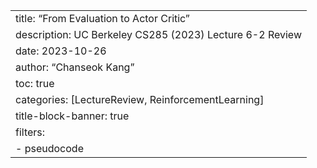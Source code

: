 ---
title: "From Evaluation to Actor Critic"
description: UC Berkeley CS285 (2023) Lecture 6-2 Review
date: 2023-10-26
author: "Chanseok Kang"
toc: true 
categories: [LectureReview, ReinforcementLearning]
title-block-banner: true
filters:
    - pseudocode
---